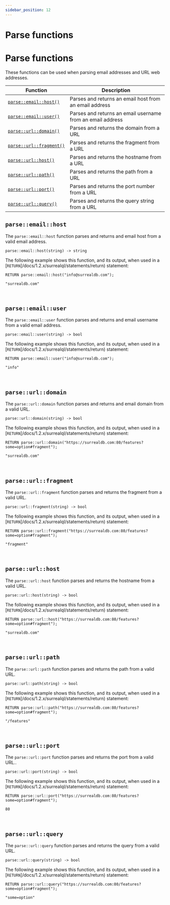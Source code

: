 ```yaml
---
sidebar_position: 12
---
```


# Parse functions

# Parse functions

These functions can be used when parsing email addresses and URL web addresses.

<table>
<thead>
  <tr>
    <th>Function</th>
    <th>Description</th>
  </tr>
</thead>
<tbody>
  <tr>
    <td><a href="#parseemailhost"><code>parse::email::host()</code></a></td>
    <td>Parses and returns an email host from an email address</td>
  </tr>
  <tr>
    <td><a href="#parseemailuser"><code>parse::email::user()</code></a></td>
    <td>Parses and returns an email username from an email address</td>
  </tr>
  <tr>
    <td><a href="#parseurldomain"><code>parse::url::domain()</code></a></td>
    <td>Parses and returns the domain from a URL</td>
  </tr>
  <tr>
    <td><a href="#parseurlfragment"><code>parse::url::fragment()</code></a></td>
    <td>Parses and returns the fragment from a URL</td>
  </tr>
  <tr>
    <td><a href="#parseurlhost"><code>parse::url::host()</code></a></td>
    <td>Parses and returns the hostname from a URL</td>
  </tr>
  <tr>
    <td><a href="#parseurlpath"><code>parse::url::path()</code></a></td>
    <td>Parses and returns the path from a URL</td>
  </tr>
  <tr>
    <td><a href="#parseurlport"><code>parse::url::port()</code></a></td>
    <td>Parses and returns the port number from a URL</td>
  </tr>
  <tr>
    <td><a href="#parseurlquery"><code>parse::url::query()</code></a></td>
    <td>Parses and returns the query string from a URL</td>
  </tr>
</tbody>
</table>

## `parse::email::host`

The `parse::email::host` function parses and returns and email host from a valid email address.

```surql title="API DEFINITION"
parse::email::host(string) -> string
```
The following example shows this function, and its output, when used in a [`RETURN`]/docs/1.2.x/surrealql/statements/return) statement:

```surql
RETURN parse::email::host("info@surrealdb.com");

"surrealdb.com"
```

<br />

## `parse::email::user`

The `parse::email::user` function parses and returns and email username from a valid email address.

```surql title="API DEFINITION"
parse::email::user(string) -> bool
```
The following example shows this function, and its output, when used in a [`RETURN`]/docs/1.2.x/surrealql/statements/return) statement:

```surql
RETURN parse::email::user("info@surrealdb.com");

"info"
```

<br />

## `parse::url::domain`

The `parse::url::domain` function parses and returns and email domain from a valid URL.

```surql title="API DEFINITION"
parse::url::domain(string) -> bool
```
The following example shows this function, and its output, when used in a [`RETURN`]/docs/1.2.x/surrealql/statements/return) statement:

```surql
RETURN parse::url::domain("https://surrealdb.com:80/features?some=option#fragment");

"surrealdb.com"
```

<br />

## `parse::url::fragment`

The `parse::url::fragment` function parses and returns the fragment from a valid URL.

```surql title="API DEFINITION"
parse::url::fragment(string) -> bool
```
The following example shows this function, and its output, when used in a [`RETURN`]/docs/1.2.x/surrealql/statements/return) statement:

```surql
RETURN parse::url::fragment("https://surrealdb.com:80/features?some=option#fragment");

"fragment"
```

<br />

## `parse::url::host`

The `parse::url::host` function parses and returns the hostname from a valid URL.

```surql title="API DEFINITION"
parse::url::host(string) -> bool
```
The following example shows this function, and its output, when used in a [`RETURN`]/docs/1.2.x/surrealql/statements/return) statement:

```surql
RETURN parse::url::host("https://surrealdb.com:80/features?some=option#fragment");

"surrealdb.com"
```

<br />

## `parse::url::path`

The `parse::url::path`  function parses and returns the path from a valid URL.

```surql title="API DEFINITION"
parse::url::path(string) -> bool
```
The following example shows this function, and its output, when used in a [`RETURN`]/docs/1.2.x/surrealql/statements/return) statement:

```surql
RETURN parse::url::path("https://surrealdb.com:80/features?some=option#fragment");

"/features"
```

<br />

## `parse::url::port`

The `parse::url::port` function parses and returns the port from a valid URL..

```surql title="API DEFINITION"
parse::url::port(string) -> bool
```
The following example shows this function, and its output, when used in a [`RETURN`]/docs/1.2.x/surrealql/statements/return) statement:

```surql
RETURN parse::url::port("https://surrealdb.com:80/features?some=option#fragment");

80
```

<br />

## `parse::url::query`

The `parse::url::query` function parses and returns the query from a valid URL.

```surql title="API DEFINITION"
parse::url::query(string) -> bool
```
The following example shows this function, and its output, when used in a [`RETURN`]/docs/1.2.x/surrealql/statements/return) statement:

```surql
RETURN parse::url::query("https://surrealdb.com:80/features?some=option#fragment");

"some=option"
```

<br /><br />